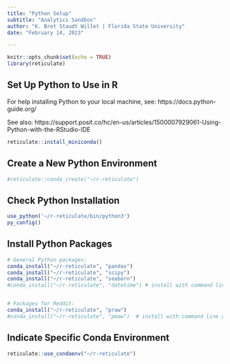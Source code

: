```yaml
---
title: "Python Setup"
subtitle: "Analytics Sandbox"
author: "K. Bret Staudt Willet | Florida State University"
date: "February 14, 2023"

---
```


```r
knitr::opts_chunk$set(echo = TRUE)
library(reticulate)
```

## Set Up Python to Use in R

For help installing Python to your local machine, see:
https://docs.python-guide.org/

See also:
https://support.posit.co/hc/en-us/articles/1500007929061-Using-Python-with-the-RStudio-IDE

```r
reticulate::install_miniconda()
```

## Create a New Python Environment

```r
#reticulate::conda_create("~/r-reticulate")
```

## Check Python Installation

```r
use_python('~/r-reticulate/bin/python3')
py_config()
```

## Install Python Packages

```r
# General Python packages:
conda_install("~/r-reticulate", "pandas")
conda_install("~/r-reticulate", "scipy")
conda_install("~/r-reticulate", "seaborn")
#conda_install("~/r-reticulate", "datetime") # install with command line $: pip3 install datetime


# Packages for Reddit:
conda_install("~/r-reticulate", "praw")
#conda_install("~/r-reticulate", "pmaw")  # install with command line $: pip3 install pmaw
```

## Indicate Specific Conda Environment

```r
reticulate::use_condaenv("~/r-reticulate")
```
